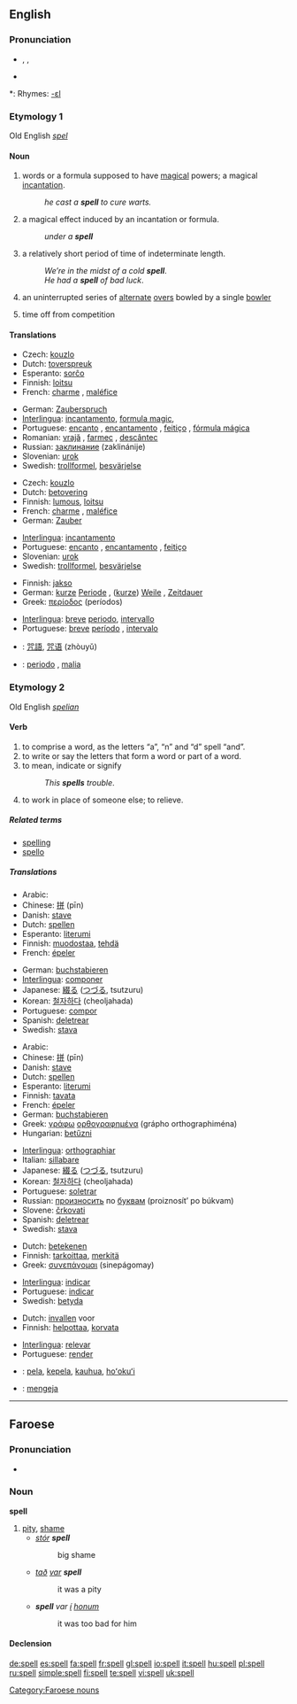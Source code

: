 ==English==

===Pronunciation===
* {{enPR|spĕl}}, {{IPA|/spel/}}, {{SAMPA|/spel/}}
* {{audio|en-us-spell.ogg|Audio (US)}}

*: Rhymes: [[Rhymes:English:-ɛl|-ɛl]]

===Etymology 1===
Old English ''[[spel]]''

====Noun====
{{en-noun}}

# words or a formula supposed to have [[magical]] powers; a magical [[incantation]].
#: ''he cast a '''spell''' to cure warts.''
# a magical effect induced by an incantation or formula.
#: ''under a '''spell'''''
# a relatively short period of time of indeterminate length.
#: ''We’re in the midst of a cold '''spell'''''.
#: ''He had a '''spell''' of bad luck''.
# {{cricket}} an uninterrupted series of [[alternate]] [[over]]s bowled by a single [[bowler]]
# {{context|horseracing}} time off from competition

====Translations====
{{rfc-level|Translations at L3+ (AutoFormat would have corrected level of Translations)}}
{{trans-top|magical incantation}}
* Czech: [[kouzlo]]
* Dutch: [[toverspreuk]] {{f}}
* Esperanto: [[sorĉo]]
* Finnish: [[loitsu]]
* French: [[charme]] {{m}}, [[maléfice]] {{italbrac|for an evil spell}}
{{trans-mid}}
* German: [[Zauberspruch]] {{m}}
* [[Interlingua]]: [[incantamento]], [[formula magic]],
* Portuguese: [[encanto]] {{m}}, [[encantamento]] {{m}}, [[feitiço]] {{m}}, [[fórmula mágica]] {{f}}
* Romanian: [[vrajă]] {{f}}, [[farmec]] {{n}}, [[descântec]] {{n}}
* Russian: [[заклинание]] (zaklinánije) {{n}}
* Slovenian: [[urok]] {{m}}
* Swedish: [[trollformel]], [[besvärjelse]]
{{trans-bottom}}

{{trans-top|magical effect induced by an incantation}}
* Czech: [[kouzlo]]
* Dutch: [[betovering]] {{f}}
* Finnish: [[lumous]], [[loitsu]]
* French: [[charme]] {{m}}, [[maléfice]] {{italbrac|for an evil spell}}
* German: [[Zauber]] {{m}}
{{trans-mid}}
* [[Interlingua]]: [[incantamento]]
* Portuguese: [[encanto]] {{m}}, [[encantamento]] {{m}}, [[feitiço]] {{m}}
* Slovenian: [[urok]] {{m}}
* Swedish: [[trollformel]], [[besvärjelse]]
{{trans-bottom}}

{{trans-top|short period of time of indeterminate length}}
* Finnish: [[jakso]]
* German: [[kurze]] [[Periode]] {{f}}, ([[kurze]]) [[Weile]] {{f}}, [[Zeitdauer]] {{f}}
* Greek: [[περίοδος]] (períodos) {{f}}
{{trans-mid}}
* [[Interlingua]]: [[breve]] [[periodo]], [[intervallo]]
* Portuguese: [[breve]] [[período]] {{m}}, [[intervalo]] {{m}}
{{trans-bottom}}

{{checktrans}}
{{trans-top|Translations to be categorised}}
* {{ttbc|Chinese}}: [[咒語]], [[咒语]] (zhòuyǔ)
{{trans-mid}}
* {{ttbc|Italian}}: [[periodo]] {{m}}, [[malia]] {{f}}
{{trans-bottom}}

===Etymology 2===
Old English ''[[spelian]]''

====Verb====
{{en-verb|spells|spelling|'''[[spelled]] '''or''' [[spelt]]'''}}

# to comprise a word, as the letters “a”, “n” and “d” spell “and”.
# to write or say the letters that form a word or part of a word.
# to mean, indicate or signify
#: ''This '''spells''' trouble''.
# to work in place of someone else; to relieve.

=====Related terms=====
* [[spelling]]
* [[spello]]

=====Translations=====
{{trans-top|to comprise a word}}
* Arabic: {{Arab|[[تهجئ]]}} {{unicode|(tahájja’)}}
* Chinese: [[拼]] (pīn)
* Danish: [[stave]]
* Dutch: [[spellen]]
* Esperanto: [[literumi]]
* Finnish: [[muodostaa]], [[tehdä]]
* French: [[épeler]]
{{trans-mid}}
* German: [[buchstabieren]]
* [[Interlingua]]: [[componer]]
* Japanese: [[綴る]] ([[つづる]], tsutzuru)
* Korean: [[철자하다]] (cheoljahada)
* Portuguese: [[compor]]
* Spanish: [[deletrear]]
* Swedish: [[stava]]
{{trans-bottom}}

{{trans-top|to write or say the letters that form a word}}
* Arabic: {{Arab|[[تهجئ]]}} {{unicode|(tahájja’)}}
* Chinese: [[拼]] (pīn)
* Danish: [[stave]]
* Dutch: [[spellen]]
* Esperanto: [[literumi]]
* Finnish: [[tavata]]
* French: [[épeler]]
* German: [[buchstabieren]]
* Greek: [[γράφω]] [[ορθογραφημένα]] (grápho orthographiména)
* Hungarian: [[betűzni]]
{{trans-mid}}
* [[Interlingua]]: [[orthographiar]]
* Italian: [[sillabare]]
* Japanese: [[綴る]] ([[つづる]], tsutzuru)
* Korean: [[철자하다]] (cheoljahada)
* Portuguese: [[soletrar]]
* Russian: [[произносить]] по [[буква|буквам]] (proiznosít’ po búkvam)
* Slovene: [[črkovati]]
* Spanish: [[deletrear]]
* Swedish: [[stava]]
{{trans-bottom}}

{{trans-top|to mean, indicate or signify}}
* Dutch: [[betekenen]]
* Finnish: [[tarkoittaa]], [[merkitä]]
* Greek: [[συνεπάγομαι]] (sinepágomay)
{{trans-mid}}
* [[Interlingua]]: [[indicar]]
* Portuguese: [[indicar]]
* Swedish: [[betyda]]
{{trans-bottom}}

{{trans-top|to relieve}}
* Dutch: [[invallen]] voor
* Finnish: [[helpottaa]], [[korvata]]
{{trans-mid}}
* [[Interlingua]]: [[relevar]]
* Portuguese: [[render]]
{{trans-bottom}}

{{checktrans}}
{{trans-top|Translations to be categorised}}
* {{ttbc|Hawaiian}}: [[pela]], [[kepela]], [[kauhua]], [[hoʻokuʻi]]
{{trans-mid}}
* {{ttbc|Indonesian}}: [[eja|mengeja]]
{{trans-bottom}}

----

==Faroese==

===Pronunciation===
* {{IPA|[spɛdl]}}

===Noun===
'''spell''' {{n}}

# [[pity]], [[shame]]
#* ''[[stórur|stór]] '''spell'''''
#*: big shame
#* ''[[tað]] [[var]] '''spell'''''
#*: it was a pity
#* '''''spell''' var [[í]] [[honum]]''
#*: it was too bad for him

====Declension====
{{fo-decl-noun-n9|spe|l}}

[[Category:Faroese nouns]]

[[de:spell]]
[[es:spell]]
[[fa:spell]]
[[fr:spell]]
[[gl:spell]]
[[io:spell]]
[[it:spell]]
[[hu:spell]]
[[pl:spell]]
[[ru:spell]]
[[simple:spell]]
[[fi:spell]]
[[te:spell]]
[[vi:spell]]
[[uk:spell]]